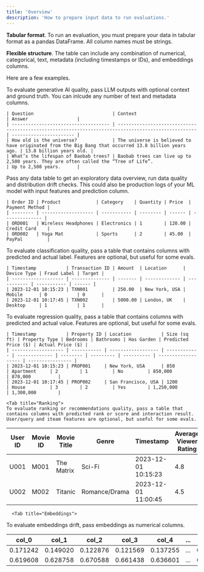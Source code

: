 ```yaml
---
title: 'Overview'
description: 'How to prepare input data to run evaluations.'
---
```


**Tabular format**. To run an evaluation, you must prepare your data in tabular format as a pandas DataFrame. All column names must be strings.

**Flexible structure**. The table can include any combination of numerical, categorical, text, metadata (including timestamps or IDs), and embeddings columns.

Here are a few examples.

<Tabs>
  <Tab title="LLM logs">
    To evaluate generative AI quality, pass LLM outputs with optional context and ground truth. You can inlcude any number of text and metadata columns.

    | Question                             | Context                                                                                             | Answer                  |
    | ------------------------------------ | --------------------------------------------------------------------------------------------------- | ----------------------- |
    | How old is the universe?             | The universe is believed to have originated from the Big Bang that occurred 13.8 billion years ago. | 13.8 billion years old. |
    | What’s the lifespan of Baobab trees? | Baobab trees can live up to 2,500 years. They are often called the “Tree of Life”.                  | Up to 2,500 years.      |
  </Tab>

  <Tab title="Data table">
    Pass any data table to get an exploratory data overview, run data quality and distribution drift checks. This could also be production logs of your ML model with input features and prediction column.

    | Order ID | Product             | Category    | Quantity | Price  | Payment Method |
    | -------- | ------------------- | ----------- | -------- | ------ | -------------- |
    | ORD001   | Wireless Headphones | Electronics | 1        | 120.00 | Credit Card    |
    | ORD002   | Yoga Mat            | Sports      | 2        | 45.00  | PayPal         |
  </Tab>

  <Tab title="Classification">
    To evaluate classification quality, pass a table that contains columns with predicted and actual label. Features are optional, but useful for some evals.

    | Timestamp           | Transaction ID | Amount  | Location      | Device Type | Fraud Label | Target |
    | ------------------- | -------------- | ------- | ------------- | ----------- | ----------- | ------ |
    | 2023-12-01 10:15:23 | TXN001         | 250.00  | New York, USA | Mobile      | 0           | 0      |
    | 2023-12-01 10:17:45 | TXN002         | 5000.00 | London, UK    | Desktop     | 1           | 1      |
  </Tab>

  <Tab title="Regression">
    To evaluate regression quality, pass a table that contains columns with predicted and actual value. Features are optional, but useful for some evals.

    | Timestamp           | Property ID | Location           | Size (sq ft) | Property Type | Bedrooms | Bathrooms | Has Garden | Predicted Price ($) | Actual Price ($) |
    | ------------------- | ----------- | ------------------ | ------------ | ------------- | -------- | --------- | ---------- | ------------------- | ---------------- |
    | 2023-12-01 10:15:23 | PROP001     | New York, USA      | 850          | Apartment     | 2        | 1         | No         | 850,000             | 870,000          |
    | 2023-12-01 10:17:45 | PROP002     | San Francisco, USA | 1200         | House         | 3        | 2         | Yes        | 1,250,000           | 1,300,000        |
  </Tab>

    <Tab title="Ranking">
    To evaluate ranking or recommendations quality, pass a table that contains columns with predicted rank or score and interaction result. User/query and iteam features are optional, but useful for some evals.

| User ID  | Movie ID   | Movie Title         | Genre         | Timestamp           | Average Viewer Rating | Watched Duration (%) | Predicted Rank |
|----------|------------|---------------------|---------------|---------------------|-----------------------|----------------------|----------------|
| U001     | M001       | The Matrix          | Sci-Fi        | 2023-12-01 10:15:23 | 4.8                   | 100                  | 1              |
| U002     | M002       | Titanic             | Romance/Drama | 2023-12-01 11:00:45 | 4.5                   | 80                   | 2              |
  </Tab>

      <Tab title="Embeddings">
To evaluate embeddings drift, pass embeddings as numerical columns.

| col_0    | col_1    | col_2    | col_3    | col_4    | ... | col_98   | col_99   | col_100  |
|----------|----------|----------|----------|----------|-----|----------|----------|----------|
| 0.171242 | 0.149020 | 0.122876 | 0.121569 | 0.137255 | ... | 0.614379 | 0.613072 | 0.612000 |
| 0.619608 | 0.628758 | 0.670588 | 0.661438 | 0.636601 | ... | 0.525490 | 0.509804 | 0.500000 |

  </Tab>
</Tabs>